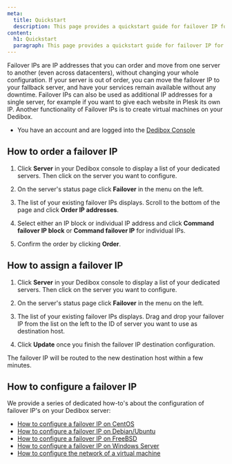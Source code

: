 ```yaml
---
meta:
  title: Quickstart
  description: This page provides a quickstart guide for failover IP for Dedibox servers.
content:
  h1: Quickstart
  paragraph: This page provides a quickstart guide for failover IP for Dedibox servers.
---
```


Failover IPs are IP addresses that you can order and move from one server to another (even across datacenters), without changing your whole configuration. If your server is out of order, you can move the failover IP to your fallback server, and have your services remain available without any downtime. Failover IPs can also be used as additional IP addresses for a single server, for example if you want to give each website in Plesk its own IP. Another functionality of Failover IPs is to create virtual machines on your Dedibox.

<Message type="requirement">

  - You have an account and are logged into the [Dedibox Console](https://console.online.net)

</Message>

## How to order a failover IP

1. Click **Server** in your Dedibox console to display a list of your dedicated servers. Then click on the server you want to configure.

2. On the server's status page click **Failover** in the menu on the left. 

3. The list of your existing failover IPs displays. Scroll to the bottom of the page and click **Order IP addresses**.

4. Select either an IP block or individual IP address and click **Command failover IP block** or **Command failover IP** for individual IPs.

5. Confirm the order by clicking **Order**.

## How to assign a failover IP

1. Click **Server** in your Dedibox console to display a list of your dedicated servers. Then click on the server you want to configure.

2. On the server's status page click **Failover** in the menu on the left. 

3. The list of your existing failover IPs displays. Drag and drop your failover IP from the list on the left to the ID of server you want to use as destination host. 

4. Click **Update** once you finish the failover IP destination configuration. 

The failover IP will be routed to the new destination host within a few minutes. 

## How to configure a failover IP

We provide a series of dedicated how-to's about the configuration of failover IP's on your Dedibox server: 

* [How to configure a failover IP on CentOS](/dedibox-network/ip-failover/how-to/configure-centos/)
* [How to configure a failover IP on Debian/Ubuntu](/dedibox-network/ip-failover/how-to/configure-debian-ubuntu/)
* [How to configure a failover IP on FreeBSD](/dedibox-network/ip-failover/how-to/configure-freebsd/)
* [How to configure a failover IP on Windows Server](/dedibox-network/ip-failover/how-to/configure-windows/)
* [How to configure the network of a virtual machine](/dedibox-network/ip-failover/how-to/configure-network-virtual-machine/)


